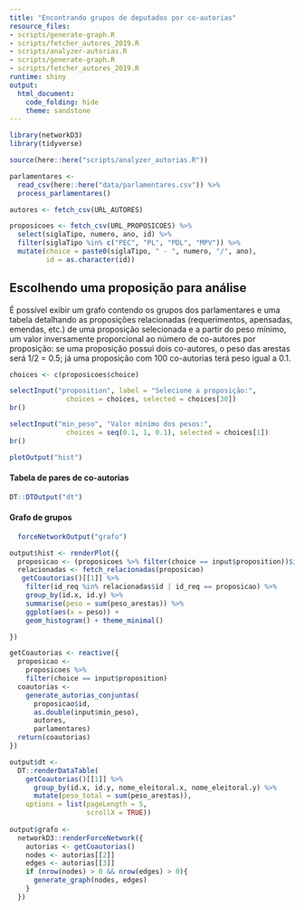 ```yaml
---
title: "Encontrando grupos de deputados por co-autorias"
resource_files:
- scripts/generate-graph.R
- scripts/fetcher_autores_2019.R
- scripts/analyzer-autorias.R
- scripts/generate-graph.R
- scripts/fetcher_autores_2019.R
runtime: shiny
output:
  html_document:
    code_folding: hide
    theme: sandstone
---
```


```r
library(networkD3)
library(tidyverse)

source(here::here("scripts/analyzer_autorias.R"))

parlamentares <-
  read_csv(here::here("data/parlamentares.csv")) %>% 
  process_parlamentares()

autores <- fetch_csv(URL_AUTORES)

proposicoes <- fetch_csv(URL_PROPOSICOES) %>% 
  select(siglaTipo, numero, ano, id) %>% 
  filter(siglaTipo %in% c("PEC", "PL", "PDL", "MPV")) %>% 
  mutate(choice = paste0(siglaTipo, " - ", numero, "/", ano),
         id = as.character(id))
```

## Escolhendo uma proposição para análise

É possível exibir um grafo contendo os grupos dos parlamentares e uma tabela detalhando as proposições relacionadas (requerimentos, apensadas, emendas, etc.) de uma proposição selecionada e a partir do peso mínimo, um valor inversamente proporcional ao número de co-autores por proposição: se uma proposição possui dois co-autores, o peso das arestas será 1/2 = 0.5; já uma proposição com 100 co-autorias terá peso igual a 0.1.

```r
choices <- c(proposicoes$choice)

selectInput("proposition", label = "Selecione a proposição:",
              choices = choices, selected = choices[30])
br()

selectInput("min_peso", "Valor mínimo dos pesos:",
              choices = seq(0.1, 1, 0.1), selected = choices[1])
br()

plotOutput("hist")
```

#### Tabela de pares de co-autorias

```r
DT::DTOutput("dt")
```

#### Grafo de grupos

```r
  forceNetworkOutput("grafo")
```


```r

output$hist <- renderPlot({
  proposicao <- (proposicoes %>% filter(choice == input$proposition))$id
  relacionadas <- fetch_relacionadas(proposicao)
   getCoautorias()[[1]] %>%
    filter(id_req %in% relacionadas$id | id_req == proposicao) %>%
    group_by(id.x, id.y) %>%
    summarise(peso = sum(peso_arestas)) %>%
    ggplot(aes(x = peso)) +
    geom_histogram() + theme_minimal()

})

getCoautorias <- reactive({
  proposicao <- 
    proposicoes %>% 
    filter(choice == input$proposition)
  coautorias <- 
    generate_autorias_conjuntas(
      proposicao$id, 
      as.double(input$min_peso),
      autores, 
      parlamentares)
  return(coautorias)
})

output$dt <- 
  DT::renderDataTable(
    getCoautorias()[[1]] %>% 
      group_by(id.x, id.y, nome_eleitoral.x, nome_eleitoral.y) %>% 
      mutate(peso_total = sum(peso_arestas)), 
    options = list(pageLength = 5,
                   scrollX = TRUE))
  
output$grafo <- 
  networkD3::renderForceNetwork({
    autorias <- getCoautorias()
    nodes <- autorias[[2]]
    edges <- autorias[[3]]
    if (nrow(nodes) > 0 && nrow(edges) > 0){
      generate_graph(nodes, edges)
    }
  })

```
